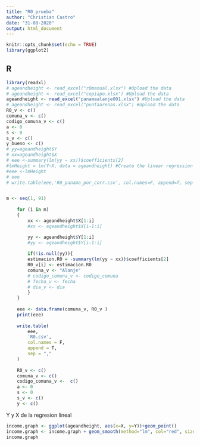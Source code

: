 ```yaml
---
title: "R0_prueba"
author: "Christian Castro"
date: "31-08-2020"
output: html_document
---
```


```r
knitr::opts_chunk$set(echo = TRUE)
library(ggplot2)
```

## R

```r
library(readxl)
# ageandheight <- read_excel("r0manual.xlsx") #Upload the data
# ageandheight <- read_excel("copiapo.xlsx") #Upload the data
ageandheight <- read_excel("panamaalanje001.xlsx") #Upload the data
# ageandheight <- read_excel("puntaarenas.xlsx") #Upload the data
R0_v <- c()
comuna_v <- c()
codigo_comuna_v <- c()
a <- 0
s <- 0
s_v <- c()
y_bueno <- c()
# yy=ageandheight$Y
# xx=ageandheight$X
# eee <-summary(lm(yy ~ xx))$coefficients[2]
#lmHeight = lm(Y~X, data = ageandheight) #Create the linear regression
#eee <-lmHeight
# eee
# write.table(eee,'R0_panama_por_corr.csv', col.names=F, append=T, sep = ",")


m <- seq(1, 91)
    
    for (i in m)
    {        
        xx <- ageandheight$X[1:i]
        #xx <- ageandheight$X[i-1:i]

        yy <- ageandheight$Y[1:i]
        #yy <- ageandheight$Y[i-1:i]
        
        if(!is.null(yy)){
        estimacion.R0 = -summary(lm(yy ~ xx))$coefficients[2]
        R0_v[i] <- estimacion.R0
        comuna_v <- "Alanje"
        # codigo_comuna_v <- codigo_comuna
        # fecha_v <- fecha
        # dia_v <- dia
        }
    }
    
    eee <- data.frame(comuna_v, R0_v )
    print(eee)
    
    write.table(
        eee,
        'R0.csv',
        col.names = F,
        append = T,
        sep = ","
    )
    
    R0_v <- c()
    comuna_v <- c()
    codigo_comuna_v <-  c()
    a <- 0
    s <- 0
    s_v <- c()
    y <- c()

```
Y y X de la regresion lineal

```r

income.graph <- ggplot(ageandheight, aes(x=X, y=Y))+geom_point()
income.graph <- income.graph + geom_smooth(method="lm", col="red", size = 0.5)
income.graph

```





